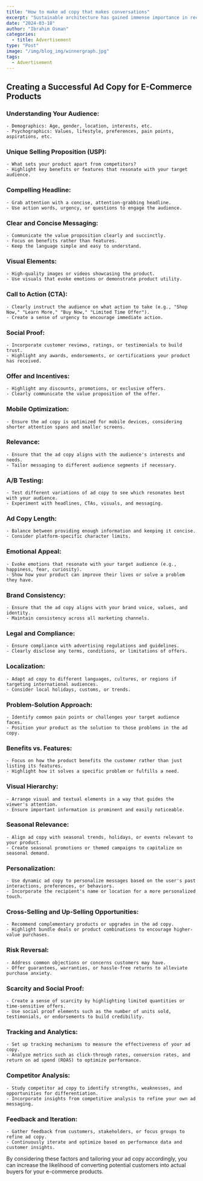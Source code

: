 ```yaml
---
title: "How to make ad copy that makes conversations"
excerpt: "Sustainable architecture has gained immense importance in recent years due to environmental concerns."
date: "2024-03-18"
author: "Ibrahim Osman"
categories:
  - title: Advertisement
type: "Post"
image: "/img/blog_img/winnergraph.jpg"
tags:
  - Advertisement
---
```


## Creating a Successful Ad Copy for E-Commerce Products

### Understanding Your Audience:

    - Demographics: Age, gender, location, interests, etc.
    - Psychographics: Values, lifestyle, preferences, pain points, aspirations, etc.

### Unique Selling Proposition (USP):

    - What sets your product apart from competitors?
    - Highlight key benefits or features that resonate with your target audience.

### Compelling Headline:

    - Grab attention with a concise, attention-grabbing headline.
    - Use action words, urgency, or questions to engage the audience.

### Clear and Concise Messaging:

    - Communicate the value proposition clearly and succinctly.
    - Focus on benefits rather than features.
    - Keep the language simple and easy to understand.

### Visual Elements:

    - High-quality images or videos showcasing the product.
    - Use visuals that evoke emotions or demonstrate product utility.

### Call to Action (CTA):

    - Clearly instruct the audience on what action to take (e.g., "Shop Now," "Learn More," "Buy Now," "Limited Time Offer").
    - Create a sense of urgency to encourage immediate action.

### Social Proof:

    - Incorporate customer reviews, ratings, or testimonials to build trust.
    - Highlight any awards, endorsements, or certifications your product has received.

### Offer and Incentives:

    - Highlight any discounts, promotions, or exclusive offers.
    - Clearly communicate the value proposition of the offer.

### Mobile Optimization:

    - Ensure the ad copy is optimized for mobile devices, considering shorter attention spans and smaller screens.

### Relevance:

    - Ensure that the ad copy aligns with the audience's interests and needs.
    - Tailor messaging to different audience segments if necessary.

### A/B Testing:

    - Test different variations of ad copy to see which resonates best with your audience.
    - Experiment with headlines, CTAs, visuals, and messaging.

### Ad Copy Length:

    - Balance between providing enough information and keeping it concise.
    - Consider platform-specific character limits.

### Emotional Appeal:

    - Evoke emotions that resonate with your target audience (e.g., happiness, fear, curiosity).
    - Show how your product can improve their lives or solve a problem they have.

### Brand Consistency:

    - Ensure that the ad copy aligns with your brand voice, values, and identity.
    - Maintain consistency across all marketing channels.

### Legal and Compliance:

    - Ensure compliance with advertising regulations and guidelines.
    - Clearly disclose any terms, conditions, or limitations of offers.

### Localization:

    - Adapt ad copy to different languages, cultures, or regions if targeting international audiences.
    - Consider local holidays, customs, or trends.

### Problem-Solution Approach:

    - Identify common pain points or challenges your target audience faces.
    - Position your product as the solution to those problems in the ad copy.

### Benefits vs. Features:

    - Focus on how the product benefits the customer rather than just listing its features.
    - Highlight how it solves a specific problem or fulfills a need.

### Visual Hierarchy:

    - Arrange visual and textual elements in a way that guides the viewer's attention.
    - Ensure important information is prominent and easily noticeable.

### Seasonal Relevance:

    - Align ad copy with seasonal trends, holidays, or events relevant to your product.
    - Create seasonal promotions or themed campaigns to capitalize on seasonal demand.

### Personalization:

    - Use dynamic ad copy to personalize messages based on the user's past interactions, preferences, or behaviors.
    - Incorporate the recipient's name or location for a more personalized touch.

### Cross-Selling and Up-Selling Opportunities:

    - Recommend complementary products or upgrades in the ad copy.
    - Highlight bundle deals or product combinations to encourage higher-value purchases.

### Risk Reversal:

    - Address common objections or concerns customers may have.
    - Offer guarantees, warranties, or hassle-free returns to alleviate purchase anxiety.

### Scarcity and Social Proof:

    - Create a sense of scarcity by highlighting limited quantities or time-sensitive offers.
    - Use social proof elements such as the number of units sold, testimonials, or endorsements to build credibility.

### Tracking and Analytics:

    - Set up tracking mechanisms to measure the effectiveness of your ad copy.
    - Analyze metrics such as click-through rates, conversion rates, and return on ad spend (ROAS) to optimize performance.

### Competitor Analysis:

    - Study competitor ad copy to identify strengths, weaknesses, and opportunities for differentiation.
    - Incorporate insights from competitive analysis to refine your own ad messaging.

### Feedback and Iteration:

    - Gather feedback from customers, stakeholders, or focus groups to refine ad copy.
    - Continuously iterate and optimize based on performance data and customer insights.

By considering these factors and tailoring your ad copy accordingly, you can increase the likelihood of converting potential customers into actual buyers for your e-commerce products.
